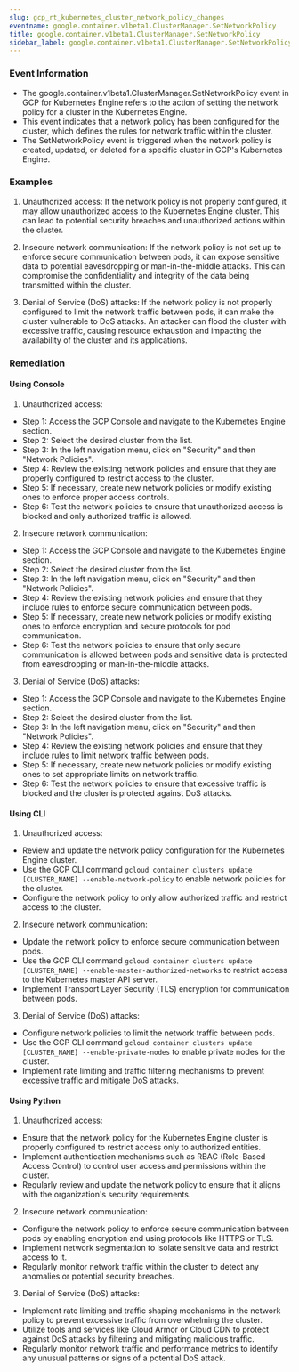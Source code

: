 ```yaml
--- 
slug: gcp_rt_kubernetes_cluster_network_policy_changes
eventname: google.container.v1beta1.ClusterManager.SetNetworkPolicy
title: google.container.v1beta1.ClusterManager.SetNetworkPolicy
sidebar_label: google.container.v1beta1.ClusterManager.SetNetworkPolicy
---
```

                       
### Event Information

- The google.container.v1beta1.ClusterManager.SetNetworkPolicy event in GCP for Kubernetes Engine refers to the action of setting the network policy for a cluster in the Kubernetes Engine.
- This event indicates that a network policy has been configured for the cluster, which defines the rules for network traffic within the cluster.
- The SetNetworkPolicy event is triggered when the network policy is created, updated, or deleted for a specific cluster in GCP's Kubernetes Engine.


### Examples

1. Unauthorized access: If the network policy is not properly configured, it may allow unauthorized access to the Kubernetes Engine cluster. This can lead to potential security breaches and unauthorized actions within the cluster.

2. Insecure network communication: If the network policy is not set up to enforce secure communication between pods, it can expose sensitive data to potential eavesdropping or man-in-the-middle attacks. This can compromise the confidentiality and integrity of the data being transmitted within the cluster.

3. Denial of Service (DoS) attacks: If the network policy is not properly configured to limit the network traffic between pods, it can make the cluster vulnerable to DoS attacks. An attacker can flood the cluster with excessive traffic, causing resource exhaustion and impacting the availability of the cluster and its applications.

### Remediation

#### Using Console

1. Unauthorized access:
- Step 1: Access the GCP Console and navigate to the Kubernetes Engine section.
- Step 2: Select the desired cluster from the list.
- Step 3: In the left navigation menu, click on "Security" and then "Network Policies".
- Step 4: Review the existing network policies and ensure that they are properly configured to restrict access to the cluster.
- Step 5: If necessary, create new network policies or modify existing ones to enforce proper access controls.
- Step 6: Test the network policies to ensure that unauthorized access is blocked and only authorized traffic is allowed.

2. Insecure network communication:
- Step 1: Access the GCP Console and navigate to the Kubernetes Engine section.
- Step 2: Select the desired cluster from the list.
- Step 3: In the left navigation menu, click on "Security" and then "Network Policies".
- Step 4: Review the existing network policies and ensure that they include rules to enforce secure communication between pods.
- Step 5: If necessary, create new network policies or modify existing ones to enforce encryption and secure protocols for pod communication.
- Step 6: Test the network policies to ensure that only secure communication is allowed between pods and sensitive data is protected from eavesdropping or man-in-the-middle attacks.

3. Denial of Service (DoS) attacks:
- Step 1: Access the GCP Console and navigate to the Kubernetes Engine section.
- Step 2: Select the desired cluster from the list.
- Step 3: In the left navigation menu, click on "Security" and then "Network Policies".
- Step 4: Review the existing network policies and ensure that they include rules to limit network traffic between pods.
- Step 5: If necessary, create new network policies or modify existing ones to set appropriate limits on network traffic.
- Step 6: Test the network policies to ensure that excessive traffic is blocked and the cluster is protected against DoS attacks.

#### Using CLI

1. Unauthorized access:
- Review and update the network policy configuration for the Kubernetes Engine cluster.
- Use the GCP CLI command `gcloud container clusters update [CLUSTER_NAME] --enable-network-policy` to enable network policies for the cluster.
- Configure the network policy to only allow authorized traffic and restrict access to the cluster.

2. Insecure network communication:
- Update the network policy to enforce secure communication between pods.
- Use the GCP CLI command `gcloud container clusters update [CLUSTER_NAME] --enable-master-authorized-networks` to restrict access to the Kubernetes master API server.
- Implement Transport Layer Security (TLS) encryption for communication between pods.

3. Denial of Service (DoS) attacks:
- Configure network policies to limit the network traffic between pods.
- Use the GCP CLI command `gcloud container clusters update [CLUSTER_NAME] --enable-private-nodes` to enable private nodes for the cluster.
- Implement rate limiting and traffic filtering mechanisms to prevent excessive traffic and mitigate DoS attacks.

#### Using Python

1. Unauthorized access:
- Ensure that the network policy for the Kubernetes Engine cluster is properly configured to restrict access only to authorized entities.
- Implement authentication mechanisms such as RBAC (Role-Based Access Control) to control user access and permissions within the cluster.
- Regularly review and update the network policy to ensure that it aligns with the organization's security requirements.

2. Insecure network communication:
- Configure the network policy to enforce secure communication between pods by enabling encryption and using protocols like HTTPS or TLS.
- Implement network segmentation to isolate sensitive data and restrict access to it.
- Regularly monitor network traffic within the cluster to detect any anomalies or potential security breaches.

3. Denial of Service (DoS) attacks:
- Implement rate limiting and traffic shaping mechanisms in the network policy to prevent excessive traffic from overwhelming the cluster.
- Utilize tools and services like Cloud Armor or Cloud CDN to protect against DoS attacks by filtering and mitigating malicious traffic.
- Regularly monitor network traffic and performance metrics to identify any unusual patterns or signs of a potential DoS attack.


 